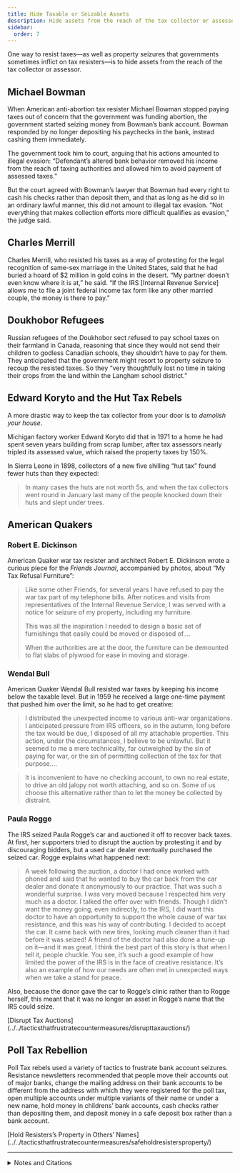 ```yaml
---
title: Hide Taxable or Seizable Assets
description: Hide assets from the reach of the tax collector or assessor.
sidebar:
  order: 7
---
```


One way to resist taxes—as well as property seizures that governments sometimes inflict on tax resisters—is to hide assets from the reach of the tax collector or assessor.

## <Badge text="Example" size="medium" /> Michael Bowman

When American anti-abortion tax resister Michael Bowman stopped paying taxes out of concern that the government was funding abortion, the government started seizing money from Bowman’s bank account.
Bowman responded by no longer depositing his paychecks in the bank, instead cashing them immediately.

The government took him to court, arguing that his actions amounted to illegal evasion: “Defendant’s altered bank behavior removed his income from the reach of taxing authorities and allowed him to avoid payment of assessed taxes.”

But the court agreed with Bowman’s lawyer that Bowman had every right to cash his checks rather than deposit them, and that as long as he did so in an ordinary lawful manner, this did not amount to illegal tax evasion.
“Not everything that makes collection efforts more difficult qualifies as evasion,” the judge said.

## <Badge text="Example" size="medium" /> Charles Merrill

Charles Merrill, who resisted his taxes as a way of protesting for the legal recognition of same-sex marriage in the United States, said that he had buried a hoard of $2 million in gold coins in the desert.
“My partner doesn’t even know where it is at,” he said.
“If the IRS [Internal Revenue Service] allows me to file a joint federal income tax form like any other married couple, the money is there to pay.”

## <Badge text="Example" size="medium" /> Doukhobor Refugees

Russian refugees of the Doukhobor sect refused to pay school taxes on their farmland in Canada, reasoning that since they would not send their children to godless Canadian schools, they shouldn’t have to pay for them.
They anticipated that the government might resort to property seizure to recoup the resisted taxes.
So they “very thoughtfully lost no time in taking their crops from the land within the Langham school district.”

## <Badge text="Example" size="medium" /> Edward Koryto and the Hut Tax Rebels

A more drastic way to keep the tax collector from your door is to *demolish your house*.

Michigan factory worker Edward Koryto did that in 1971 to a home he had spent seven years building from scrap lumber, after tax assessors nearly tripled its assessed value, which raised the property taxes by 150%.

In Sierra Leone in 1898, collectors of a new five shilling “hut tax” found fewer huts than they expected:

> In many cases the huts are not worth 5s, and when the tax collectors went round in January last many of the people knocked down their huts and slept under trees.

## <Badge text="Example" size="medium" /> American Quakers

### Robert E. Dickinson

American Quaker war tax resister and architect Robert E. Dickinson wrote a curious piece for the <i>Friends Journal</i>, accompanied by photos, about “My Tax Refusal Furniture”:

> Like some other Friends, for several years I have refused to pay the war tax part of my telephone bills.
> After notices and visits from representatives of the Internal Revenue Service, I was served with a notice for seizure of my property, including my furniture.
>
> This was all the inspiration I needed to design a basic set of furnishings that easily could be moved or disposed of.…
>
> When the authorities are at the door, the furniture can be demounted to flat slabs of plywood for ease in moving and storage.

### Wendal Bull

American Quaker Wendal Bull resisted war taxes by keeping his income below the taxable level.
But in 1959 he received a large one-time payment that pushed him over the limit, so he had to get creative:

> I distributed the unexpected income to various anti-war organizations.
> I anticipated pressure from IRS officers, so in the autumn, long before the tax would be due, I disposed of all my attachable properties.
> This action, under the circumstances, I believe to be unlawful.
> But it seemed to me a mere technicality, far outweighed by the sin of paying for war, or the sin of permitting collection of the tax for that purpose.…

> It is inconvenient to have no checking account, to own no real estate, to drive an old jalopy not worth attaching, and so on.
> Some of us choose this alternative rather than to let the money be collected by distraint.

### Paula Rogge

The IRS seized Paula Rogge’s car and auctioned it off to recover back taxes.
At first, her supporters tried to disrupt the auction by protesting it and by discouraging bidders, but a used car dealer eventually purchased the seized car.
Rogge explains what happened next:

> A week following the auction, a doctor I had once worked with phoned and said that he wanted to buy the car back from the car dealer and donate it anonymously to our practice.
> That was such a wonderful surprise.
> I was very moved because I respected him very much as a doctor.
> I talked the offer over with friends.
> Though I didn’t want the money going, even indirectly, to the IRS, I did want this doctor to have an opportunity to support the whole cause of war tax resistance, and this was his way of contributing.
> I decided to accept the car.
> It came back with new tires, looking much cleaner than it had before it was seized!
> A friend of the doctor had also done a tune-up on it—and it was great.
> I think the best part of this story is that when I tell it, people chuckle.
> You see, it’s such a good example of how limited the power of the IRS is in the face of creative resistance.
> It’s also an example of how our needs are often met in unexpected ways when we take a stand for peace.

Also, because the donor gave the car to Rogge’s clinic rather than to Rogge herself, this meant that it was no longer an asset in Rogge’s name that the IRS could seize.

<Aside type="note" title="See also">
[Disrupt Tax Auctions](../../tacticsthatfrustratecountermeasures/disrupttaxauctions/)
</Aside>

## <Badge text="Example" size="medium" /> Poll Tax Rebellion

Poll Tax rebels used a variety of tactics to frustrate bank account seizures.
Resistance newsletters recommended that people move their accounts out of major banks, change the mailing address on their bank accounts to be different from the address with which they were registered for the poll tax, open multiple accounts under multiple variants of their name or under a new name, hold money in childrens’ bank accounts, cash checks rather than depositing them, and deposit money in a safe deposit box rather than a bank account.

<Aside type="note" title="See also">
[Hold Resisters’s Property in Others’ Names](../../tacticsthatfrustratecountermeasures/safeholdresistersproperty/)
</Aside>

<Aside type="tip" title="Wikipedia">
  <WikipediaBadge title="Doukhobors" />
  <WikipediaBadge title="Hut Tax War of 1898" />
  <WikipediaBadge title="Quakers" />
  <WikipediaBadge title="Poll tax (Great Britain)" />
</Aside>

---

<details>
<summary>Notes and Citations</summary>

* Bernstein, Maxine [“Man who cites opposition to abortion for not paying taxes wins Round 1 in court”](https://www.oregonlive.com/portland/2018/04/judges_tosses_out_felony_tax_e.html) <i>The Oregonian</i> 12 April 2018
* Roth, Daniel [“Christian man who is refusing to pay his federal taxes in opposition to abortion wins first court hurdle”](https://www.dailymail.co.uk/news/article-5614479/Devout-Christian-53-wins-against-federal-tax-evasion-case.html) <i>Daily Mail</i> 13 April 2018
* “Merrill Hides Gold Hoard” (press release from “Taxation Without Representation for Gay Couples”) 18 July 2008
* “Won’t Pay School Taxes” <i>The Montreal Gazette</i> 12 September 1906, p. 2
* Bennett, Piet [“House Torn Down In Protest of Taxes”](https://news.google.com/newspapers?id=BAAhAAAAIBAJ&sjid=C3QFAAAAIBAJ&pg=959,4590688&hl=en) <i>The [New London, Connecticut] Day</i> 25 May 1971, p. 5
* [“West African Trouble”](https://paperspast.natlib.govt.nz/newspapers/PBH18980422.2.20) <i>Poverty Bay Herald</i> 22 April 1898, p. 3
* Dickinson, Robert E. [“My Tax Refusal Furniture”](https://www.friendsjournal.org/wp-content/uploads/emember/downloads/1970/HC12-50472.pdf?page=145) <i>Friends Journal</i> 1 March 1970, p. 145
* Bull, Wendal “Refusing War Taxes” (letter) <i>Friends Journal</i> 1 May 1979, p. 18
* Van Haitsma, Susan “A Doctor’s Peace Testimony” <i>Friends Journal</i> Feb. 1994, pp. 10–12
* “How to Defeat the Poll Tax” [<i>Anti Poll Tax News</i>](https://www.thesparrowsnest.org.uk/collections/public_archive/10702.pdf) (Stockbridge/New Town Anti Poll Tax Group)

</details>
